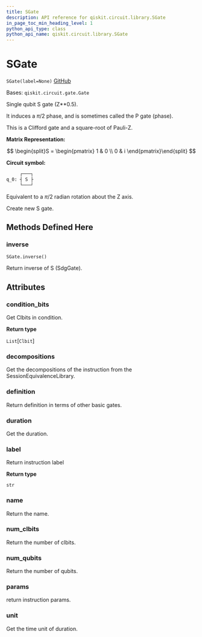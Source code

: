 ```yaml
---
title: SGate
description: API reference for qiskit.circuit.library.SGate
in_page_toc_min_heading_level: 1
python_api_type: class
python_api_name: qiskit.circuit.library.SGate
---
```


# SGate

<span id="qiskit.circuit.library.SGate" />

`SGate(label=None)` [GitHub](https://github.com/qiskit/qiskit/tree/stable/0.20/qiskit/circuit/library/standard_gates/s.py "view source code")

Bases: `qiskit.circuit.gate.Gate`

Single qubit S gate (Z\*\*0.5).

It induces a $\pi/2$ phase, and is sometimes called the P gate (phase).

This is a Clifford gate and a square-root of Pauli-Z.

**Matrix Representation:**

$$
\begin{split}S = \begin{pmatrix}
        1 & 0 \\
        0 & i
    \end{pmatrix}\end{split}
$$

**Circuit symbol:**

```python
     ┌───┐
q_0: ┤ S ├
     └───┘
```

Equivalent to a $\pi/2$ radian rotation about the Z axis.

Create new S gate.

## Methods Defined Here

### inverse

<span id="qiskit.circuit.library.SGate.inverse" />

`SGate.inverse()`

Return inverse of S (SdgGate).

## Attributes

<span id="qiskit.circuit.library.SGate.condition_bits" />

### condition\_bits

Get Clbits in condition.

**Return type**

`List`\[`Clbit`]

<span id="qiskit.circuit.library.SGate.decompositions" />

### decompositions

Get the decompositions of the instruction from the SessionEquivalenceLibrary.

<span id="qiskit.circuit.library.SGate.definition" />

### definition

Return definition in terms of other basic gates.

<span id="qiskit.circuit.library.SGate.duration" />

### duration

Get the duration.

<span id="qiskit.circuit.library.SGate.label" />

### label

Return instruction label

**Return type**

`str`

<span id="qiskit.circuit.library.SGate.name" />

### name

Return the name.

<span id="qiskit.circuit.library.SGate.num_clbits" />

### num\_clbits

Return the number of clbits.

<span id="qiskit.circuit.library.SGate.num_qubits" />

### num\_qubits

Return the number of qubits.

<span id="qiskit.circuit.library.SGate.params" />

### params

return instruction params.

<span id="qiskit.circuit.library.SGate.unit" />

### unit

Get the time unit of duration.

